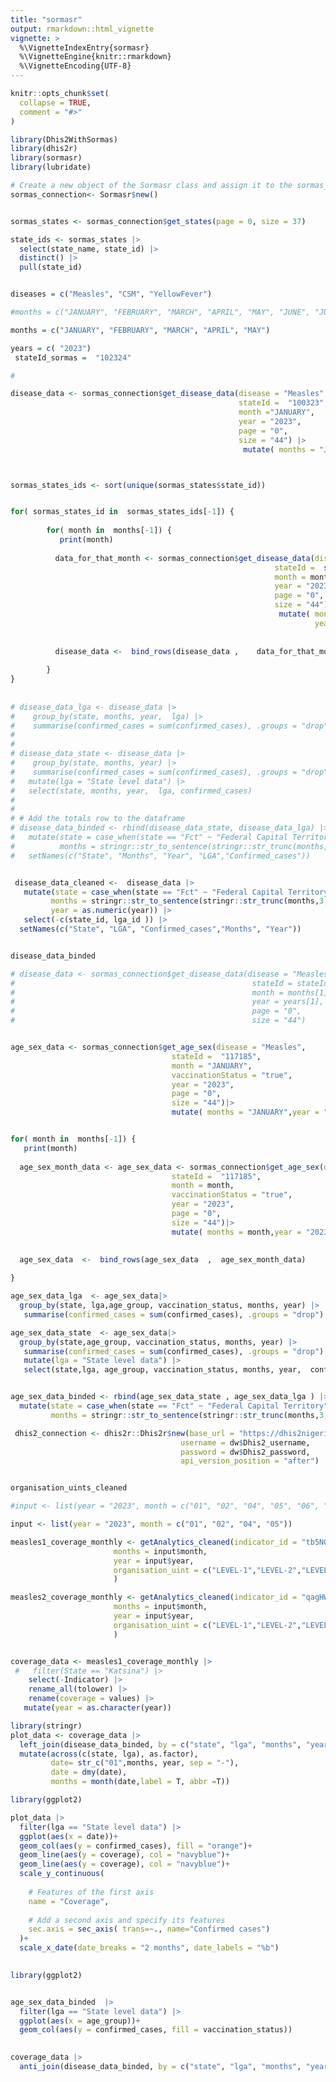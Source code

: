 ```yaml
---
title: "sormasr"
output: rmarkdown::html_vignette
vignette: >
  %\VignetteIndexEntry{sormasr}
  %\VignetteEngine{knitr::rmarkdown}
  %\VignetteEncoding{UTF-8}
---
```


```r
knitr::opts_chunk$set(
  collapse = TRUE,
  comment = "#>"
)
```


```r
library(Dhis2WithSormas)
library(dhis2r)
library(sormasr)
library(lubridate)
```


```r
# Create a new object of the Sormasr class and assign it to the sormas_connection variable.
sormas_connection<- Sormasr$new()


sormas_states <- sormas_connection$get_states(page = 0, size = 37)

state_ids <- sormas_states |>
  select(state_name, state_id) |>
  distinct() |>
  pull(state_id)


diseases = c("Measles", "CSM", "YellowFever")

#months = c("JANUARY", "FEBRUARY", "MARCH", "APRIL", "MAY", "JUNE", "JULY", "AUGUST", "SEPTEMBER", "OCTOBER", "NOVEMBER", "DECEMBER")

months = c("JANUARY", "FEBRUARY", "MARCH", "APRIL", "MAY")

years = c( "2023")
 stateId_sormas =  "102324"

#

disease_data <- sormas_connection$get_disease_data(disease = "Measles",
                                                   stateId =  "100323",
                                                   month ="JANUARY",
                                                   year = "2023",
                                                   page = "0",
                                                   size = "44") |> 
                                                    mutate( months = "JANUARY",year = "2023")



sormas_states_ids <- sort(unique(sormas_states$state_id))


for( sormas_states_id in  sormas_states_ids[-1]) {
  
        for( month in  months[-1]) {
           print(month)
          
          data_for_that_month <- sormas_connection$get_disease_data(disease = "Measles",
                                                           stateId =  sormas_states_id,
                                                           month = month,
                                                           year = "2023",
                                                           page = "0",
                                                           size = "44") |> 
                                                            mutate( months = month,
                                                                    year = "2023")
        
          
          disease_data <-  bind_rows(disease_data ,    data_for_that_month)
          
        }
}
  
 
# disease_data_lga <- disease_data |>
#    group_by(state, months, year,  lga) |> 
#    summarise(confirmed_cases = sum(confirmed_cases), .groups = "drop")
# 
#  
# disease_data_state <- disease_data |>
#    group_by(state, months, year) |> 
#    summarise(confirmed_cases = sum(confirmed_cases), .groups = "drop") |> 
#   mutate(lga = "State level data") |> 
#   select(state, months, year,  lga, confirmed_cases)
# 
# 
# # Add the totals row to the dataframe
# disease_data_binded <- rbind(disease_data_state, disease_data_lga) |> 
#   mutate(state = case_when(state == "Fct" ~ "Federal Capital Territory", TRUE ~as.character(state)),
#          months = stringr::str_to_sentence(stringr::str_trunc(months,3, ellipsis = ""))) |> 
#   setNames(c("State", "Months", "Year", "LGA","Confirmed_cases"))


 disease_data_cleaned <-  disease_data |> 
   mutate(state = case_when(state == "Fct" ~ "Federal Capital Territory", TRUE ~as.character(state)),
         months = stringr::str_to_sentence(stringr::str_trunc(months,3, ellipsis = "")),
         year = as.numeric(year)) |> 
   select(-c(state_id, lga_id )) |> 
  setNames(c("State", "LGA", "Confirmed_cases","Months", "Year"))


disease_data_binded
```


```r
# disease_data <- sormas_connection$get_disease_data(disease = "Measles", 
#                                                     stateId = stateId_sormas[1],
#                                                     month = months[1],
#                                                     year = years[1], 
#                                                     page = "0",
#                                                     size = "44")


age_sex_data <- sormas_connection$get_age_sex(disease = "Measles", 
                                    stateId =  "117185",
                                    month = "JANUARY",
                                    vaccinationStatus = "true",
                                    year = "2023",
                                    page = "0", 
                                    size = "44")|> 
                                    mutate( months = "JANUARY",year = "2023")


for( month in  months[-1]) {
   print(month)
  
  age_sex_month_data <- age_sex_data <- sormas_connection$get_age_sex(disease = "Measles", 
                                    stateId =  "117185",
                                    month = month,
                                    vaccinationStatus = "true",
                                    year = "2023",
                                    page = "0", 
                                    size = "44")|> 
                                    mutate( months = month,year = "2023")

  
  age_sex_data  <-  bind_rows(age_sex_data  ,  age_sex_month_data)
  
}

age_sex_data_lga  <- age_sex_data|> 
  group_by(state, lga,age_group, vaccination_status, months, year) |> 
   summarise(confirmed_cases = sum(confirmed_cases), .groups = "drop")

age_sex_data_state  <- age_sex_data|> 
  group_by(state,age_group, vaccination_status, months, year) |> 
   summarise(confirmed_cases = sum(confirmed_cases), .groups = "drop") |> 
   mutate(lga = "State level data") |> 
   select(state,lga, age_group, vaccination_status, months, year,  confirmed_cases)


age_sex_data_binded <- rbind(age_sex_data_state , age_sex_data_lga ) |> 
  mutate(state = case_when(state == "Fct" ~ "Federal Capital Territory", TRUE ~as.character(state)),
         months = stringr::str_to_sentence(stringr::str_trunc(months,3, ellipsis = "")))
```


```r
 dhis2_connection <- dhis2r::Dhis2r$new(base_url = "https://dhis2nigeria.org.ng/dhis/",
                                      username = dw$Dhis2_username,
                                      password = dw$Dhis2_password,
                                      api_version_position = "after")


organisation_uints_cleaned

#input <- list(year = "2023", month = c("01", "02", "04", "05", "06", "07", "08", "09", "10", "11", "12"))

input <- list(year = "2023", month = c("01", "02", "04", "05"))

measles1_coverage_monthly <- getAnalytics_cleaned(indicator_id = "tb5NGUMB9dQ",
                       months = input$month,
                       year = input$year,
                       organisation_uint = c("LEVEL-1","LEVEL-2","LEVEL-3")
                       )

measles2_coverage_monthly <- getAnalytics_cleaned(indicator_id = "qagHWllYle8",
                       months = input$month,
                       year = input$year,
                       organisation_uint = c("LEVEL-1","LEVEL-2","LEVEL-3")
                       )


coverage_data <- measles1_coverage_monthly |> 
 #   filter(State == "Katsina") |> 
    select(-Indicator) |> 
    rename_all(tolower) |> 
    rename(coverage = values) |> 
   mutate(year = as.character(year))
```


```r
library(stringr)
plot_data <- coverage_data |> 
  left_join(disease_data_binded, by = c("state", "lga", "months", "year")) |> 
  mutate(across(c(state, lga), as.factor), 
         date= str_c("01",months, year, sep = "-"),
         date = dmy(date),
         months = month(date,label = T, abbr =T))
```

```r
library(ggplot2)

plot_data |> 
  filter(lga == "State level data") |> 
  ggplot(aes(x = date))+
  geom_col(aes(y = confirmed_cases), fill = "orange")+
  geom_line(aes(y = coverage), col = "navyblue")+
  geom_line(aes(y = coverage), col = "navyblue")+
  scale_y_continuous(
    
    # Features of the first axis
    name = "Coverage",
    
    # Add a second axis and specify its features
    sec.axis = sec_axis( trans=~., name="Confirmed cases")
  )+
  scale_x_date(date_breaks = "2 months", date_labels = "%b")
  
```


```r
library(ggplot2)


age_sex_data_binded  |> 
  filter(lga == "State level data") |> 
  ggplot(aes(x = age_group))+
  geom_col(aes(y = confirmed_cases, fill = vaccination_status))
  
```

```r
coverage_data |> 
  anti_join(disease_data_binded, by = c("state", "lga", "months", "year"))
  
```



